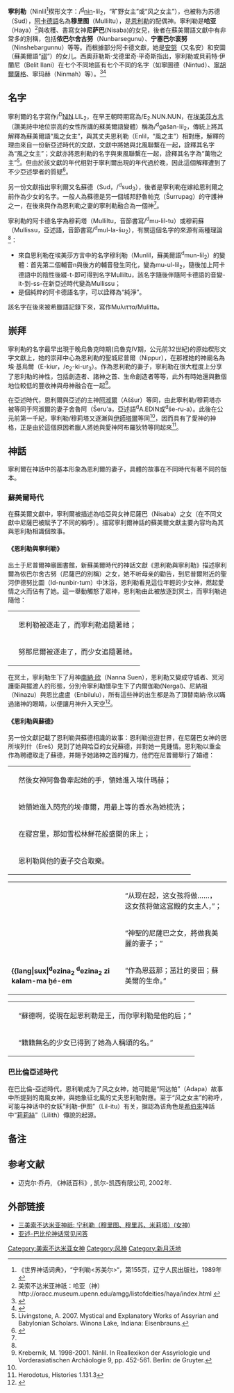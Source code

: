 {{noteTA
|1=zh-cn:勒; zh-tw:爾;
|2=zh:蘇美爾; zh-tw:蘇美;
}}
{{Mesopotamian myth|expanded=3}}

'''寧利勒'''（Ninlil<ref>《世界神话词典》，“宁利勒<苏美尔>“，第155页，辽宁人民出版社，1989年</ref>楔形文字：{{cuneiform|𒀭𒊩𒌆𒆤}}/<sup>[[Dingir|d]]</sup>[[NIN|nin]]-lil<sub>2</sub>，“旷野女主”或“风之女主”），也被称为苏德（Sud），[[阿卡德語|阿卡德語]]名為'''穆里图'''（Mulliltu），是[[恩利勒|恩利勒]]的配偶神。寧利勒是'''哈亚'''（Haya）<ref>美索不达米亚神祇：哈亚（神）http://oracc.museum.upenn.edu/amgg/listofdeities/haya/index.html {{Wayback|url=http://oracc.museum.upenn.edu/amgg/listofdeities/haya/index.html |date=20150124072653 }}</ref>與收穫、書寫女神'''尼萨巴'''(Nisaba)的女兒，後者在蘇美爾語文獻中有非常多的別稱，包括'''侬巴尔舍古努'''（Nunbarsegunu）、'''宁塞巴尔衮努'''（Ninshebargunnu）等等。而根據部分阿卡德文獻，她是[[安努|安努]]（又名安）和安圖（蘇美爾語“[[祺_(女神)|祺]]”）的女儿。西奧菲勒斯·戈德里奇·平奇斯指出，寧利勒或貝莉特·伊蘭尼（Belit Ilani）在七个不同地區有七个不同的名字（如寧圖德（Nintud）、[[寧胡爾薩格|寧胡爾薩格]]、寧玛赫（Ninmah）等）。<ref name="England1911">{{cite book|author=圣经考古学协会(英国伦敦)|title=圣经考古学协会的学报, 33卷, Pl. XI|year=1911年|publisher=圣经考古学协会}}</ref><ref name="《巴比伦的礼仪:来自早期苏美尔文献和亚述汉拨尼图书馆》">{{cite book|title=巴比伦的礼仪:来自早期苏美尔文献和亚述汉拨尼图书馆, 第87页|url=http://books.google.com/books?id=Xdy5QAAACAAJ|accessdate=2011年6月2日|year=1913年|publisher=Geushner|archive-date=2014年1月1日|archive-url=https://web.archive.org/web/20140101140839/http://books.google.com/books?id=Xdy5QAAACAAJ|dead-url=no}}</ref>

==名字==
寧利爾的名字寫作{{cuneiform|𒀭𒊩𒌆𒆤}}/<sup>D</sup>[[NIN|NIN]].LIL<sub>2</sub>，在早王朝時期寫為{{cuneiform|𒂍𒉣𒉣}}/E<sub>2</sub>.NUN.NUN，在[[埃美莎語|埃美莎方言]]（讚美詩中地位崇高的女性所講的蘇美爾語變體）稱為{{cuneiform|𒀭𒃽𒆤}}/<sup>d</sup>gašan-lil<sub>2</sub>，傳統上將其解釋為蘇美爾語“風之女主”，與其丈夫恩利勒（Enlil，“風之主”）相對應，解釋的理由來自一份新亞述時代的文獻，文獻中將她與北風聯繫在一起，詮釋其名字為“風之女主”；文獻亦將恩利勒的名字與東風聯繫在一起，詮釋其名字為“萬物之主”<ref>Livingstone, A. 2007. Mystical and Explanatory Works of Assyrian and Babylonian Scholars. Winona Lake, Indiana: Eisenbrauns.</ref>。但由於該文獻的年代相對于寧利爾出現的年代過於晚，因此這個解釋遭到了不少亞述學者的質疑<ref name="Ancient Mesopotamian Gods and Goddesses：Ninlil (Mulliltu, Mullissu, Mylitta) (goddess)">{{cite book|title=Ancient Mesopotamian Gods and Goddesses：Ninlil (Mulliltu, Mullissu, Mylitta) (goddess)|url=http://oracc.museum.upenn.edu/amgg/listofdeities/ninlil/index.html|accessdate=2011年6月2日|archive-date=2014年8月8日|archive-url=https://web.archive.org/web/20140808184339/http://oracc.museum.upenn.edu/amgg/listofdeities/ninlil/index.html|dead-url=no}}</ref>。

另一份文獻指出寧利爾又名蘇德（Sud，{{cuneiform|𒀭𒋢𒆳𒊒}}/<sup>d</sup>sud<sub>3</sub>），後者是寧利勒在嫁給恩利爾之前作為少女的名字。一般人為蘇德是另一個城邦舒魯帕克（Šurrupag）的守護神之一，在後來與作為恩利勒之妻的寧利勒融合為一個神<ref name="Ancient Mesopotamian Gods and Goddesses：Ninlil (Mulliltu, Mullissu, Mylitta) (goddess)"/>。

寧利勒的阿卡德名字為穆莉塔（Mulliltu，音節書寫{{cuneiform|𒀭𒈬𒇸𒌅}}/<sup>d</sup>mu-lil-tu）或穆莉蘇（Mullissu，亞述語，音節書寫{{cuneiform|𒀭𒀯𒆷𒋙}}/<sup>d</sup>mul-la-šu<sub>2</sub>），有關這個名字的來源有兩種理論<ref name="Ancient Mesopotamian Gods and Goddesses：Ninlil (Mulliltu, Mullissu, Mylitta) (goddess)"/>：
*來自恩利勒在埃美莎方言中的名字穆利勒（Munlil，蘇美爾語<sup>d</sup>mun-lil<sub>2</sub>）的變體：首先第二個輔音n與後方的輔音發生同化，變為mu-ul-lil<sub>2</sub>，隨後加上阿卡德語中的陰性後綴-t-即可得到名字Mulliltu，該名字隨後伴隨阿卡德語的音變-it-到-ss-在新亞述時代變為Mullissu；
*是個純粹的阿卡德語名字，可以詮釋為“純淨”。
該名字在後來被希臘語記錄下來，寫作Μυλιττα/Mulitta。

==崇拜==
寧利勒的名字最早出現于晚烏魯克時期(烏魯克IV期，公元前32世紀)的原始楔形文字文獻上，她的崇拜中心為恩利勒的聖城尼普爾（Nippur），在那裡她的神廟名為埃·基烏爾（E-kiur，{{cuneiform|𒂍𒆠𒃡}}/e<sub>2</sub>-ki-ur<sub>3</sub>）。作為恩利勒的妻子，寧利勒在很大程度上分享了恩利勒的神性，包括創造者、諸神之首、生命創造者等等，此外有時她還與數個地位較低的豐收神與母神融合在一起<ref name="Krebernik, M 2001. pp. 452-561">Krebernik, M. 1998-2001. Ninlil. In Reallexikon der Assyriologie und Vorderasiatischen Archäologie 9, pp. 452-561. Berlin: de Gruyter.</ref>。

在亞述時代，恩利爾與亞述的主神[[阿淑爾|阿淑爾]]（Aššur）等同，由此寧利勒/穆莉塔亦被等同于阿淑爾的妻子舍魯阿（Šeru'a，亞述語<sup>d</sup>A.EDIN或<sup>d</sup>še-ru-a）。此後在公元前第一千紀，寧利勒/穆莉塔又逐漸與[[伊絲塔|伊師塔爾]]等同<ref name="Krebernik, M 2001. pp. 452-561"/>，因而具有了愛神的神格，正是由於這個原因希臘人將她與愛神阿布羅狄特等同起來<ref>Herodotus, Histories 1.131.3</ref>。

==神話==
寧利爾在神話中的基本形象為恩利爾的妻子，具體的故事在不同時代有著不同的版本。
=== 蘇美爾時代 ===
在蘇美爾文獻中，寧利爾被描述為哈亞與女神尼薩巴（Nisaba）之女（在不同文獻中尼薩巴被賦予了不同的稱呼）。描寫寧利爾神話的蘇美爾文獻主要內容均為其與恩利勒相識個故事。

==== 《恩利勒與寧利勒》 ====
出土于尼普爾神廟圖書館，新蘇美爾時代的神話文獻《恩利勒與寧利勒》描述寧利爾為侬巴尔舍古努（尼薩巴的別稱）之女，她不听母亲的勸告，到尼普爾附近的聖河伊德努比圖（Id-nunbir-tum）中沐浴，恩利勒看見這位年輕的少女神，燃起愛情之火而佔有了她。這一舉動觸怒了眾神，恩利勒由此被放逐到冥土，而寧利勒追隨他：
{|style="margin: 10px 30px 10px 30px; border-spacing: 0;"
|-
|style="vertical-align: top;"|'''{{lang|sux|<sup>d</sup>en-líl ì-ĝen <sup>d</sup>nin-líl in-ús}}'''
|style="vertical-align: top;"|恩利勒被逐走了，而寧利勒追隨著祂；
|-
|style="vertical-align: top;"|'''{{lang|sux|<sup>d</sup>nu-nam-nir ì-ĝen ki-sikil mu-un-sar-re}}'''
|style="vertical-align: top;"|努那尼爾被逐走了，而少女追隨著祂。
|}

在冥土，寧利勒生下了月神[[欣_(神話)|南納·欣]]（Nanna Suen），恩利勒又變成守城者、冥河護衛與擺渡人的形態，分別令寧利勒懷孕生下了内爾伽勒(Nergal)、尼納祖（Ninazu）與恩比盧盧（Enbilulu），所有這些神的出生都是為了頂替南納·欣以瞞過諸神的眼睛，以便讓月神升入天空<ref>{{Cite web |url=http://etcsl.orinst.ox.ac.uk/section1/tr121.htm |title=Enlil and Ninlil: translation |accessdate=2014-08-05 |archive-date=2018-10-05 |archive-url=https://web.archive.org/web/20181005064453/http://etcsl.orinst.ox.ac.uk/section1/tr121.htm |dead-url=yes }}</ref>。

==== 《恩利勒與蘇德》 ====
另一份文獻記載了恩利勒與蘇德相識的故事：恩利勒巡遊世界，在尼薩巴女神的居所埃列什（Ereš）見到了她與哈亞的女兒蘇德，并對她一見鍾情。恩利勒以重金作為聘禮取走了蘇德，并賜予她諸神之首的權力，他們在尼普爾舉行了婚禮：
{|style="margin: 10px 30px 10px 30px; border-spacing: 0;"
|-
|style="vertical-align: top;"|'''{{lang|sux|šu-ni im-ma-an-dab<sub>5</sub> <sup>d</sup>a-ru-ru èš-maḫ-šè mi-ni-in-kar}}'''
|style="vertical-align: top;"|然後女神阿魯魯牽起她的手，領她進入埃什瑪赫；
|-
|style="vertical-align: top;"|'''{{lang|sux|é-kur za-gìn-na mu-ni-in-kur<sub>9</sub> ì saĝ igi-ni mi-ni-in-dé}}'''
|style="vertical-align: top;"|她領她進入閃亮的埃·庫爾，用最上等的香水為她梳洗；
|-
|style="vertical-align: top;"|'''{{lang|sux|é ki-nú ĝiš-nú gi-rin-na tir erin-na-gin<sub>7</sub> dùg}}'''
|style="vertical-align: top;"|在寢宮里，那如雪松林鮮花般盛開的床上；
|-
|style="vertical-align: top;"|'''{{lang|sux|<sup>d</sup>en-líl nitalam<sub>4</sub>-a-ni ĝìš-a-ni X im-mi-in-nir mu-ni-ib-ḫi-li-ḫi-li}}'''
|style="vertical-align: top;"|恩利勒與他的妻子交合取樂。
|}

{|style="margin: 10px 30px 10px 30px; border-spacing: 0;"
|-
|style="vertical-align: top;"|'''{{lang|sux|ud-da-ta munus EDIN.BAR ḫé-em munus lú nin é-e-ke<sub>4</sub>}}'''
|style="vertical-align: top;"|“从现在起，这女孩将做……，这女孩将做这宫殿的女主人，”；
|-
|style="vertical-align: top;"|'''{{lang|sux|lú dam tam-ma-ĝu<sub>10</sub> ù-tud-da kug <sup>d</sup>nisaba-ke<sub>4</sub>}}'''
|style="vertical-align: top;"|“神聖的尼薩巴之女，將做我美麗的妻子；”
|-
|style="vertical-align: top;"|'''{{lang|sux|<sup>d</sup>ezina<sub>2</sub> <sup>d</sup>ezina<sub>2</sub> zi kalam-ma ḫé-em'''
|style="vertical-align: top;"|“作為恩茲那；茁壯的麥田；蘇美爾的生命。”
|}

{|style="margin: 10px 30px 10px 30px; border-spacing: 0;"
|-
|style="vertical-align: top;"|'''{{lang|sux|ud-ta <sup>d</sup>su-ud <sup>d</sup>en-líl lugal-bi <sup>d</sup>nin-líl nin-bi ḫé-em}}'''
|style="vertical-align: top;"|“蘇德啊，從現在起恩利勒是王，而你寧利勒是他的后；”
|-
|style="vertical-align: top;"|'''{{lang|sux|diĝir mu nu-tuku mu gal tuku ú-gu<sub>7</sub> rig<sub>7</sub>-ga}}'''
|style="vertical-align: top;"|“籍籍無名的少女已得到了她為人稱頌的名。”
|}

=== 巴比倫亞述時代 ===
在巴比倫-亞述時代，恩利勒成为了风之女神，她可能是“阿达帕”（Adapa）故事中所提到的南風女神，與她象征北風的丈夫恩利勒對應。至于“风之女主”的称呼，可能与神话中的女妖“利勒-伊图”（Lil-itu）有关，据認為该角色是[[希伯來|希伯來]]神話中“[[莉莉絲|莉莉絲]]”（Lilith）傳說的起源。

==备注==
{{Reflist}}

==参考文献==
*迈克尔·乔丹, 《神祇百科》, 凯尔-凯西有限公司, 2002年.

==外部链接==
*[http://oracc.museum.upenn.edu/amgg/listofdeities/ninlil/ 三美索不达米亚神祇: 宁利勒（穆里图、穆里苏、米莉塔）(女神)]{{Wayback|url=http://oracc.museum.upenn.edu/amgg/listofdeities/ninlil/ |date=20141110083359 }}
*[http://www.faqs.org/faqs/mythology/assyrbabyl-faq/ 亚述-巴比伦神话常见问答]{{Wayback|url=http://www.faqs.org/faqs/mythology/assyrbabyl-faq/ |date=20140723103249 }}

[[Category:美索不达米亚女神|Category:美索不达米亚女神]]
[[Category:风神|Category:风神]]
[[Category:新月沃地|Category:新月沃地]]